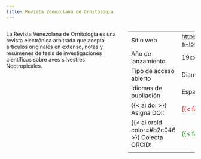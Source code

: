 ```yaml
---
title: Revista Venezolana de Ornitología
---
```

:::: columns
::: column
La Revista Venezolana de Ornitología es una revista electrónica arbitrada que acepta artículos originales en extenso, notas y resúmenes de tesis de investigaciones científicas sobre aves silvestres Neotropicales.
:::
::: column

|                                               |                                                                   |
|-------------------------------|-----------------------------------------|
| Sitio web                                     | [https://uvovenezuela.org/instrucciones-a-los-autores/o](https://uvovenezuela.org/instrucciones-a-los-autores/) |
| Año de lanzamiento                            | 19xx                                                              |
| Tipo de acceso abierto                        |  Diamante                                     |
| Idiomas de publiación                         | Español, Inglés                                                   |
| {{< ai doi >}} Asigna DOI:                    | <span style="color:red"> {{< fa circle-xmark color=#ff0000 >}}</span>                             |
| {{< ai orcid color=#b2c046 >}} Colecta ORCID: | <span style="color:green">{{< fa circle-check color=#008000 >}}</span>                             |
|                                               |                                                                   |
:::
::::